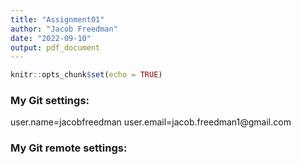 ```yaml
---
title: "Assignment01"
author: "Jacob Freedman"
date: "2022-09-10"
output: pdf_document
---
```


```r
knitr::opts_chunk$set(echo = TRUE)
```

### My Git settings:
user.name=jacobfreedman
user.email=jacob.freedman1@gmail.com

### My Git remote settings:




